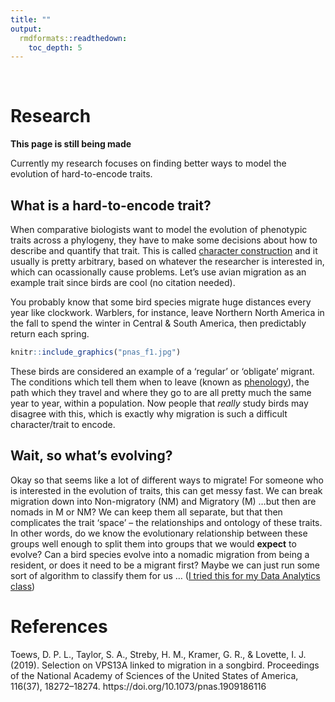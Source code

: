 ```yaml
---
title: ""
output: 
  rmdformats::readthedown:
    toc_depth: 5
---
```



<br>

# Research 

**This page is still being made**

Currently my research focuses on finding better ways to model the evolution of hard-to-encode traits. 

## What is a hard-to-encode trait?

When comparative biologists want to model the evolution of phenotypic traits across a phylogeny, they have to make some decisions about how to describe and quantify that trait. This is called [character construction]() and it usually is pretty arbitrary, based on whatever the researcher is interested in, which can ocassionally cause problems. Let's use avian migration as an example trait since birds are cool (no citation needed). 

You probably know that some bird species migrate huge distances every year like clockwork. Warblers, for instance, leave Northern North America in the fall to spend the winter in Central & South America, then predictably return each spring.


```r
knitr::include_graphics("pnas_f1.jpg")
```


These birds are considered an example of  a 'regular' or 'obligate' migrant. The conditions which tell them when to leave (known as [phenology]()), the path which they travel and where they go to are all pretty much the same year to year, within a population. Now people that *really* study birds may disagree with this, which is exactly why migration is such a difficult character/trait to encode.

## Wait, so what's evolving?

Okay so that seems like a lot of different ways to migrate! For someone who is interested in the evolution of traits, this can get messy fast. We can break migration down into Non-migratory (NM) and Migratory (M) ...but then are nomads in M or NM? We can keep them all separate, but that then complicates the trait 'space' -- the relationships and ontology of these traits. In other words, do we know the evolutionary relationship between these groups well enough to split them into groups that we would **expect** to evolve? Can a bird species evolve into a nomadic migration from being a resident, or does it need to be a migrant first? Maybe we can just run some sort of algorithm to classify them for us ... ([I tried this for my Data Analytics class]())


# References 

Toews, D. P. L., Taylor, S. A., Streby, H. M., Kramer, G. R., & Lovette, I. J. (2019). Selection on VPS13A linked to migration in a songbird. Proceedings of the National Academy of Sciences of the United States of America, 116(37), 18272–18274. https://doi.org/10.1073/pnas.1909186116
